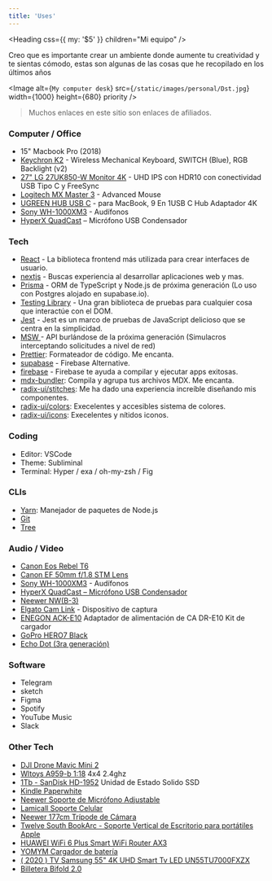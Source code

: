 ```yaml
---
title: 'Uses'
---
```


<Heading css={{ my: '$5' }} children="Mi equipo" />

Creo que es importante crear un ambiente donde aumente tu creatividad y te sientas cómodo, estas son algunas de las cosas que he recopilado en los últimos años

<Image alt={`My computer desk`} src={`/static/images/personal/Dst.jpg`} width={1000} height={680} priority />

> Muchos enlaces en este sitio son enlaces de afiliados.

### Computer / Office

- 15" Macbook Pro (2018)
- [Keychron K2](http://keychron.refr.cc/jorgelca1205) - Wireless Mechanical Keyboard, SWITCH (Blue), RGB Backlight (v2)
- [27" LG 27UK850-W Monitor 4K](https://amzn.to/3ClTADa) - UHD IPS con HDR10 con conectividad USB Tipo C y FreeSync
- [Logitech MX Master 3](https://amzn.to/3tF5WlQ) - Advanced Mouse
- [UGREEN HUB USB C](https://amzn.to/3MvKatu) - para MacBook, 9 En 1USB C Hub Adaptador 4K
- [Sony WH-1000XM3](https://amzn.to/34lVPKd) - Audífonos
- [HyperX QuadCast](https://amzn.to/3sONM1S) – Micrófono USB Condensador

### Tech

- [React](https://reactjs.org/) - La biblioteca frontend más utilizada para crear interfaces de usuario.
- [nextjs](https://nextjs.org/) - Buscas experiencia al desarrollar aplicaciones web y mas.
- [Prisma](https://www.prisma.io/) - ORM de TypeScript y Node.js de próxima generación (Lo uso con Postgres alojado en supabase.io).
- [Testing Library](https://testing-library.com/) - Una gran biblioteca de pruebas para cualquier cosa que interactúe con el DOM.
- [Jest](https://jestjs.io/) - Jest es un marco de pruebas de JavaScript delicioso que se centra en la simplicidad.
- [MSW ](https://mswjs.io/) - API burlándose de la próxima generación
  (Simulacros interceptando solicitudes a nivel de red)
- [Prettier](https://prettier.io/): Formateador de código. Me encanta.
- [supabase](https://supabase.io/) - Firebase Alternative.
- [firebase](https://firebase.google.com/) - Firebase te ayuda a compilar
  y ejecutar apps exitosas.
- [mdx-bundler](https://github.com/kentcdodds/mdx-bundler): Compila y agrupa tus archivos MDX. Me encanta.
- [radix-ui/stitches](https://stitches.dev/): Me ha dado una experiencia increíble diseñando mis componentes.
- [radix-ui/colors](https://www.radix-ui.com/colors): Execelentes y accesibles sistema de colores.
- [radix-ui/icons](https://icons.modulz.app/): Execelentes y nítidos iconos.

### Coding

- Editor: VSCode
- Theme: Subliminal
- Terminal: Hyper / exa / oh-my-zsh / Fig

### CLIs

- [Yarn](https://yarnpkg.com/): Manejador de paquetes de Node.js
- [Git](https://git-scm.com/)
- [Tree](https://formulae.brew.sh/formula/tree)

### Audio / Video

- [Canon Eos Rebel T6](https://amzn.to/3ClMTAS)
- [Canon EF 50mm f/1.8 STM Lens](https://amzn.to/3Cjafr3)
- [Sony WH-1000XM3](https://amzn.to/34lVPKd) - Audífonos
- [HyperX QuadCast – Micrófono USB Condensador](https://amzn.to/3sONM1S)
- [Neewer NW(B-3)](https://amzn.to/360xIRP)
- [Elgato Cam Link](https://amzn.to/3IUdffO) - Dispositivo de captura
- [ENEGON ACK-E10](https://amzn.to/3KjiBBy) Adaptador de alimentación de CA DR-E10 Kit de cargador
- [GoPro HERO7 Black](https://amzn.to/3pNL4aX)
- [Echo Dot (3ra generación)](https://amzn.to/3hNxGiQ)

### Software

- Telegram
- sketch
- Figma
- Spotify
- YouTube Music
- Slack

### Other Tech

- [DJI Drone Mavic Mini 2](https://amzn.to/3HQMbNt)
- [Wltoys A959-b 1:18](https://amzn.to/34kStXM) 4x4 2.4ghz
- [1Tb - SanDisk HD-1952](https://amzn.to/3pKOPOs) Unidad de Estado Solido SSD
- [Kindle Paperwhite](https://amzn.to/3hMexOk)
- [Neewer Soporte de Micrófono Adjustable](https://amzn.to/3ITPsN7)
- [Lamicall Soporte Celular](https://amzn.to/3sO29Dw)
- [Neewer 177cm Trípode de Cámara](https://amzn.to/3HK52tm)
- [Twelve South BookArc - Soporte Vertical de Escritorio para portátiles Apple](https://amzn.to/35WISGW)
- [HUAWEI WiFi 6 Plus Smart WiFi Router AX3](https://amzn.to/35y3fL4)
- [YOMYM Cargador de batería](https://amzn.to/3742b1D)
- [( 2020 ) TV Samsung 55" 4K UHD Smart Tv LED UN55TU7000FXZX](https://amzn.to/3IUCKhk)
- [Billetera Bifold 2.0](https://amzn.to/3Mx6h2u)
